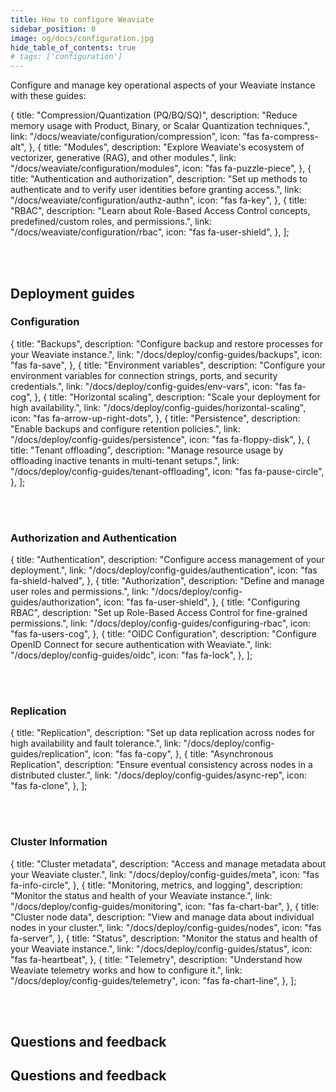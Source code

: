 ```yaml
---
title: How to configure Weaviate
sidebar_position: 0
image: og/docs/configuration.jpg
hide_table_of_contents: true
# tags: ['configuration']
---
```


Configure and manage key operational aspects of your Weaviate instance with these guides:


  {
    title: "Compression/Quantization (PQ/BQ/SQ)",
    description:
      "Reduce memory usage with Product, Binary, or Scalar Quantization techniques.",
    link: "/docs/weaviate/configuration/compression",
    icon: "fas fa-compress-alt",
  },
  {
    title: "Modules",
    description:
      "Explore Weaviate's ecosystem of vectorizer, generative (RAG), and other modules.",
    link: "/docs/weaviate/configuration/modules",
    icon: "fas fa-puzzle-piece",
  },
  {
    title: "Authentication and authorization",
    description:
      "Set up methods to authenticate and to verify user identities before granting access.",
    link: "/docs/weaviate/configuration/authz-authn",
    icon: "fas fa-key",
  },
  {
    title: "RBAC",
    description:
      "Learn about Role-Based Access Control concepts, predefined/custom roles, and permissions.",
    link: "/docs/weaviate/configuration/rbac",
    icon: "fas fa-user-shield",
  },
];

<br />
<CardsSection items={configOpsData} />
<br />

## Deployment guides

### Configuration

  {
    title: "Backups",
    description:
      "Configure backup and restore processes for your Weaviate instance.",
    link: "/docs/deploy/config-guides/backups",
    icon: "fas fa-save",
  },
  {
    title: "Environment variables",
    description:
      "Configure your environment variables for connection strings, ports, and security credentials.",
    link: "/docs/deploy/config-guides/env-vars",
    icon: "fas fa-cog",
  },
  {
    title: "Horizontal scaling",
    description: "Scale your deployment for high availability.",
    link: "/docs/deploy/config-guides/horizontal-scaling",
    icon: "fas fa-arrow-up-right-dots",
  },
  {
    title: "Persistence",
    description: "Enable backups and configure retention policies.",
    link: "/docs/deploy/config-guides/persistence",
    icon: "fas fa-floppy-disk",
  },
  {
    title: "Tenant offloading",
    description:
      "Manage resource usage by offloading inactive tenants in multi-tenant setups.",
    link: "/docs/deploy/config-guides/tenant-offloading",
    icon: "fas fa-pause-circle",
  },
];

<br />
<CardsSection items={configurationData} />
<br />

### Authorization and Authentication

  {
    title: "Authentication",
    description: "Configure access management of your deployment.",
    link: "/docs/deploy/config-guides/authentication",
    icon: "fas fa-shield-halved",
  },
  {
    title: "Authorization",
    description: "Define and manage user roles and permissions.",
    link: "/docs/deploy/config-guides/authorization",
    icon: "fas fa-user-shield",
  },
  {
    title: "Configuring RBAC",
    description:
      "Set up Role-Based Access Control for fine-grained permissions.",
    link: "/docs/deploy/config-guides/configuring-rbac",
    icon: "fas fa-users-cog",
  },
  {
    title: "OIDC Configuration",
    description:
      "Configure OpenID Connect for secure authentication with Weaviate.",
    link: "/docs/deploy/config-guides/oidc",
    icon: "fas fa-lock",
  },
];

<br />
<CardsSection items={authData} />
<br />

### Replication

  {
    title: "Replication",
    description:
      "Set up data replication across nodes for high availability and fault tolerance.",
    link: "/docs/deploy/config-guides/replication",
    icon: "fas fa-copy",
  },
  {
    title: "Asynchronous Replication",
    description:
      "Ensure eventual consistency across nodes in a distributed cluster.",
    link: "/docs/deploy/config-guides/async-rep",
    icon: "fas fa-clone",
  },
];

<br />
<CardsSection items={replicationData} />
<br />

### Cluster Information

  {
    title: "Cluster metadata",
    description: "Access and manage metadata about your Weaviate cluster.",
    link: "/docs/deploy/config-guides/meta",
    icon: "fas fa-info-circle",
  },
  {
    title: "Monitoring, metrics, and logging",
    description: "Monitor the status and health of your Weaviate instance.",
    link: "/docs/deploy/config-guides/monitoring",
    icon: "fas fa-chart-bar",
  },
  {
    title: "Cluster node data",
    description: "View and manage data about individual nodes in your cluster.",
    link: "/docs/deploy/config-guides/nodes",
    icon: "fas fa-server",
  },
  {
    title: "Status",
    description: "Monitor the status and health of your Weaviate instance.",
    link: "/docs/deploy/config-guides/status",
    icon: "fas fa-heartbeat",
  },
  {
    title: "Telemetry",
    description:
      "Understand how Weaviate telemetry works and how to configure it.",
    link: "/docs/deploy/config-guides/telemetry",
    icon: "fas fa-chart-line",
  },
];

<br />
<CardsSection items={clusterInfoData} />
<br />

## Questions and feedback


<DocsFeedback />

## Questions and feedback


<DocsFeedback />
